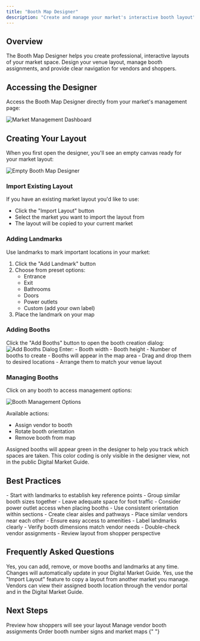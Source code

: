 ```yaml
---
title: "Booth Map Designer"
description: "Create and manage your market's interactive booth layout"
---
```


## Overview

The Booth Map Designer helps you create professional, interactive layouts of your market space. Design your venue layout, manage booth assignments, and provide clear navigation for vendors and shoppers.

## Accessing the Designer

Access the Booth Map Designer directly from your market's management page:

<Frame caption="Market Management Page - Click the 'Booth Map' card to open the designer">
  <img
    src="/images/market-management-page.png"
    alt="Market Management Dashboard"
  />
</Frame>

## Creating Your Layout

When you first open the designer, you'll see an empty canvas ready for your market layout:

<Frame caption="Empty Booth Map Designer">
  <img src="/images/empty-booth-map.png" alt="Empty Booth Map Designer" />
</Frame>

### Import Existing Layout

If you have an existing market layout you'd like to use:

- Click the "Import Layout" button
- Select the market you want to import the layout from
- The layout will be copied to your current market

### Adding Landmarks

Use landmarks to mark important locations in your market:

1. Click the "Add Landmark" button
2. Choose from preset options:
   - Entrance
   - Exit
   - Bathrooms
   - Doors
   - Power outlets
   - Custom (add your own label)
3. Place the landmark on your map

### Adding Booths

<Steps>
  <Step title="Create Booths">
    Click the "Add Booths" button to open the booth creation dialog:
    <Frame caption="Add Booths Dialog">
      <img src="/images/add-booths.png" alt="Add Booths Dialog" />
    </Frame>
  </Step>
  <Step title="Specify Details">
    Enter: - Booth width - Booth height - Number of booths to create
  </Step>
  <Step title="Place Booths">
    - Booths will appear in the map area - Drag and drop them to desired
    locations - Arrange them to match your venue layout
  </Step>
</Steps>

### Managing Booths

Click on any booth to access management options:

<Frame caption="Booth Management Options">
  <img src="/images/booth-assign-vendor.png" alt="Booth Management Options" />
</Frame>

Available actions:

- Assign vendor to booth
- Rotate booth orientation
- Remove booth from map

<Note>
  Assigned booths will appear green in the designer to help you track which
  spaces are taken. This color coding is only visible in the designer view, not
  in the public Digital Market Guide.
</Note>

## Best Practices

<AccordionGroup>
  <Accordion icon="ruler" title="Layout Planning">
    - Start with landmarks to establish key reference points - Group similar
    booth sizes together - Leave adequate space for foot traffic - Consider
    power outlet access when placing booths
  </Accordion>
  <Accordion icon="arrows-to-dot" title="Booth Organization">
    - Use consistent orientation within sections - Create clear aisles and
    pathways - Place similar vendors near each other - Ensure easy access to
    amenities
  </Accordion>
  <Accordion icon="pen-to-square" title="Design Tips">
    - Label landmarks clearly - Verify booth dimensions match vendor needs -
    Double-check vendor assignments - Review layout from shopper perspective
  </Accordion>
</AccordionGroup>

## Frequently Asked Questions

<AccordionGroup>
  <Accordion
    icon="arrows-rotate"
    title="Can I modify the layout after creating it?"
  >
    Yes, you can add, remove, or move booths and landmarks at any time. Changes
    will automatically update in your Digital Market Guide.
  </Accordion>
  <Accordion icon="copy" title="Can I reuse layouts?">
    Yes, use the "Import Layout" feature to copy a layout from another market
    you manage.
  </Accordion>
  <Accordion icon="users" title="How do vendors see their booth assignments?">
    Vendors can view their assigned booth location through the vendor portal and
    in the Digital Market Guide.
  </Accordion>
</AccordionGroup>

## Next Steps

<CardGroup>
  <Card
    title="Digital Market Guide"
    icon="qrcode"
    href="/essentials/digital-market-guide"
  >
    Preview how shoppers will see your layout
  </Card>
  <Card
    title="Vendor Management"
    icon="users"
    href="/essentials/vendor-management"
  >
    Manage vendor booth assignments
  </Card>
  <Card title="Print Shop" icon="print" href="/services/print-shop">
    Order booth number signs and market maps
  </Card>
</CardGroup>{" "}
